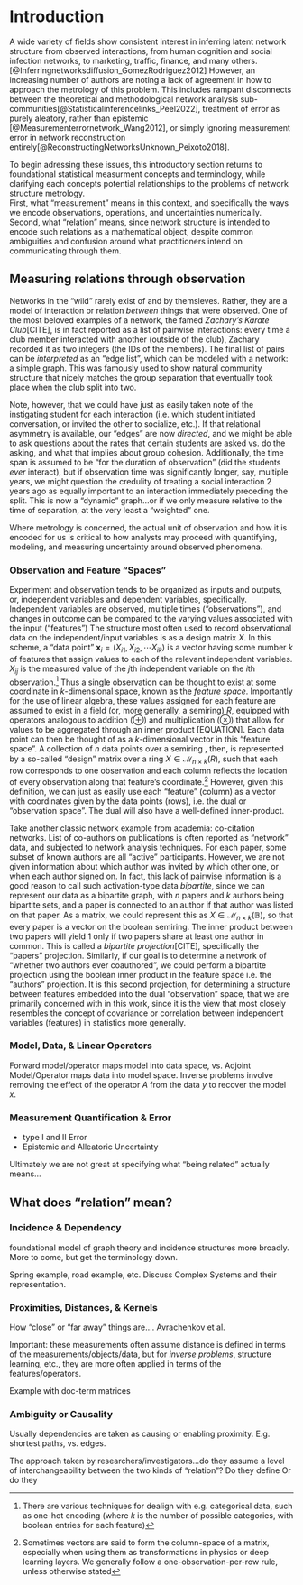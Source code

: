 # Introduction

A wide variety of fields show consistent interest in inferring latent network structure from observed interactions, from human cognition and social infection networks, to marketing, traffic, finance, and many others. [@Inferringnetworksdiffusion_GomezRodriguez2012]
However, an increasing number of authors are noting a lack of agreement in how to approach the metrology of this problem. 
This includes rampant disconnects between the theoretical and methodological network analysis sub-communities[@Statisticalinferencelinks_Peel2022], treatment of error as purely aleatory, rather than epistemic [@Measurementerrornetwork_Wang2012], or simply ignoring measurement error in network reconstruction entirely[@ReconstructingNetworksUnknown_Peixoto2018].

To begin adressing these issues, this introductory section returns to foundational statistical measurment concepts and terminology, while clarifying each concepts potential relationships to the problems of network structure metrology.  
First, what "measurement" means in this context, and specifically the ways we encode observations, operations, and uncertainties numerically.
Second, what "relation" means, since network structure is intended to encode such relations as a mathematical object, despite common ambiguities and confusion around what practitioners intend on communicating through them. 


## Measuring relations through observation

Networks in the "wild" rarely exist of and by themsleves. 
Rather, they are a model of interaction or relation _between_ things that were observed. 
One of the most beloved examples of a network, the famed _Zachary's Karate Club_[CITE], is in fact reported as a list of pairwise interactions: every time a club member interacted with another (outside of the club), Zachary recorded it as two integers (the IDs of the members).
The final list of pairs can be _interpreted_ as an "edge list", which can be modeled with a network: a simple graph.
This was famously used to show natural community structure that nicely matches the group separation that eventually took place when the club split into two. 

Note, however, that we could have just as easily taken note of the instigating student for each interaction (i.e. which student initiated conversation, or invited the other to socialize, etc.).
If that relational asymmetry is available, our "edges" are now _directed_, and we might be able to ask questions about the rates that certain students are asked vs. do the asking, and what that implies about group cohesion.
Additionally, the time span is assumed to be "for the duration of observation" (did the students _ever_ interact), but if observation time was significantly longer, say, multiple years, we might question the credulity of treating a social interaction 2 years ago as equally important to an interaction immediately preceding the split.
This is now a "dynamic" graph...or if we only measure relative to the time of separation, at the very least a "weighted" one.  

Where metrology is concerned, the actual unit of observation and how it is encoded for us is critical to how analysts may proceed with quantifying, modeling, and measuring uncertainty around observed phenomena. 

### Observation and Feature "Spaces"

Experiment and observation tends to be organized as inputs and outputs, or, independent variables and dependent variables, specifically.
Independent variables are observed, multiple times ("observations"), and changes in outcome can be compared to the varying values associated with the input ("features")
The structure most often used to record observational data on the independent/input variables is as a design matrix $X$.
In this scheme, a "data point" $\mathbf{x}_i=\left(X_{i1}, X_{i2}, \cdots X_{ik}\right)$ is a vector having some number $k$ of features that assign values to each of the relevant independent variables.
$X_{ij}$ is the measured value of the $j$th independent variable on the $i$th observation.^[
  There are various techniques for dealign with e.g. categorical data, such as one-hot encoding (where $k$ is the number of possible categories, with boolean entries for each feature)
]
Thus a single observation can be thought to exist at some coordinate in $k$-dimensional space, known as the _feature space_.
Importantly for the use of linear algebra, these values assigned for each feature are assumed to exist in a field (or, more generally, a semiring) $R$, equipped with operators analogous to addition ($\oplus$) and multiplication ($\otimes$) that allow for values to be aggregated through an inner product [EQUATION].
Each data point can then be thought of as a $k$-dimensional vector in this "feature space". 
A collection of $n$  data points over a semiring , then, is represented by a so-called "design" matrix over a ring $X\in\mathcal{M}_{n\times k}(R)$, such that each row corresponds to one observation and each column reflects the location of every observation along that feature's coordinate.^[Sometimes vectors are said to form the column-space of a matrix, especially when using them as transformations in physics or deep learning layers. We generally follow a one-observation-per-row rule, unless otherwise stated]
However, given this definition, we can just as easily use each "feature" (column) as a vector with coordinates given by the data points (rows), i.e. the dual or "observation space".
The dual will also have a well-defined inner-product. 

Take another classic network example from academia: co-citation networks.
List of co-authors on publications is often reported as "network" data, and subjected to network analysis techniques.
For each paper, some subset of known authors are all "active" participants. However, we are not given information about which author was invited by which other one, or when each author signed on.
In fact, this lack of pairwise information is a good reason to call such activation-type data _bipartite_, since we can represent our data as a bipartite graph, with $n$ papers and $k$ authors being bipartite sets, and a paper is connected to an author if that author was listed on that paper.
As a matrix, we could represent this as $X\in\mathcal{M}_{n\times k}(\mathbb{B})$, so that every paper is a vector on the boolean semiring.
The inner product between two papers will yield $1$ only if two papers share at least one author in common. 
This is called a _bipartite projection_[CITE], specifically the "papers" projection. 
Similarly, if our goal is to determine a network of "whether two authors ever coauthored", we could perform a bipartite projection using the boolean inner product in the feature space i.e. the "authors" projection.
It is this second projection, for determining a structure between features embedded into the dual "observation" space, that we are primarily concerned with in this work, since it is the view that most closely resembles the concept of covariance or correlation between independent variables (features) in statistics more generally. 


### Model, Data, & Linear Operators

Forward model/operator maps model into data space, vs. Adjoint Model/Operator maps data into model space.
Inverse problems involve removing the effect of the operator $A$ from the data $y$  to recover the model $x$. 

### Measurement Quantification & Error 

- type I and II Error
- Epistemic and Alleatoric Uncertainty

Ultimately we are not great at specifying what "being related" actually means...


## What does "relation" mean?

### Incidence & Dependency

foundational model of graph theory and incidence structures more broadly.
More to come, but get the terminology down.

Spring example, road example, etc.
Discuss Complex Systems and their representation. 


### Proximities, Distances, & Kernels 

How "close" or "far away" things are.... Avrachenkov et al. 


Important: these measurements often assume distance is defined in terms of the measurements/objects/data, but for _inverse problems_, structure learning, etc., they are more often applied in terms of the features/operators.

Example with doc-term matrices 

### Ambiguity or Causality
Usually dependencies are taken as causing or enabling proximity.
E.g. shortest paths, vs. edges.


The approach taken by researchers/investigators...do they assume a level of interchangeability between the two kinds of "relation"?
Do they define
Or do they 
